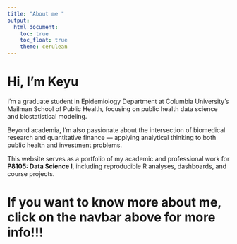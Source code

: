 ```yaml
---
title: "About me "
output: 
  html_document:
    toc: true
    toc_float: true
    theme: cerulean
---
```


# Hi, I'm Keyu

I'm a graduate student in Epidemiology Department at Columbia University's Mailman School of Public Health, focusing on public health data science and biostatistical modeling.  

Beyond academia, I’m also passionate about the intersection of biomedical research and quantitative finance — applying analytical thinking to both public health and investment problems.

This website serves as a portfolio of my academic and professional work for **P8105: Data Science I**, including reproducible R analyses, dashboards, and course projects.

# If you want to know more about me, click on the navbar above for more info!!! 